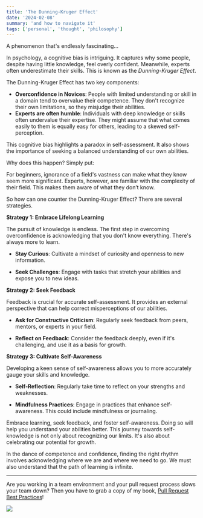 ```yaml
---
title: 'The Dunning-Kruger Effect'
date: '2024-02-08'
summary: 'and how to navigate it'
tags: ['personal', 'thought', 'philosophy']
---
```


A phenomenon that's endlessly fascinating...

In psychology, a cognitive bias is intriguing. It captures why some people, despite having little knowledge, feel overly confident. Meanwhile, experts often underestimate their skills. This is known as the _Dunning-Kruger Effect_.

The Dunning-Kruger Effect has two key components:

- **Overconfidence in Novices**: People with limited understanding or skill in a domain tend to overvalue their competence. They don't recognize their own limitations, so they misjudge their abilities.
- **Experts are often humble**: Individuals with deep knowledge or skills often undervalue their expertise. They might assume that what comes easily to them is equally easy for others, leading to a skewed self-perception.

This cognitive bias highlights a paradox in self-assessment. It also shows the importance of seeking a balanced understanding of our own abilities.

Why does this happen? Simply put:

For beginners, ignorance of a field's vastness can make what they know seem more significant. Experts, however, are familiar with the complexity of their field. This makes them aware of what they don’t know.

So how can one counter the Dunning-Kruger Effect? There are several strategies.

**Strategy 1: Embrace Lifelong Learning**

The pursuit of knowledge is endless. The first step in overcoming overconfidence is acknowledging that you don't know everything. There's always more to learn.

- **Stay Curious**: Cultivate a mindset of curiosity and openness to new information.

- **Seek Challenges**: Engage with tasks that stretch your abilities and expose you to new ideas.

**Strategy 2: Seek Feedback**

Feedback is crucial for accurate self-assessment. It provides an external perspective that can help correct misperceptions of our abilities.

- **Ask for Constructive Criticism**: Regularly seek feedback from peers, mentors, or experts in your field.

- **Reflect on Feedback**: Consider the feedback deeply, even if it's challenging, and use it as a basis for growth.

**Strategy 3: Cultivate Self-Awareness**

Developing a keen sense of self-awareness allows you to more accurately gauge your skills and knowledge.

- **Self-Reflection**: Regularly take time to reflect on your strengths and weaknesses.

- **Mindfulness Practices**: Engage in practices that enhance self-awareness. This could include mindfulness or journaling.

Embrace learning, seek feedback, and foster self-awareness. Doing so will help you understand your abilities better. This journey towards self-knowledge is not only about recognizing our limits. It's also about celebrating our potential for growth.

In the dance of competence and confidence, finding the right rhythm involves acknowledging where we are and where we need to go. We must also understand that the path of learning is infinite.

---

Are you working in a team environment and your pull request process slows your team down? Then you have to grab a copy of my book, [Pull Request Best Practices](https://pr.nico.fyi)!

![](/static/images/articles/pull-request-best-practices.png)
